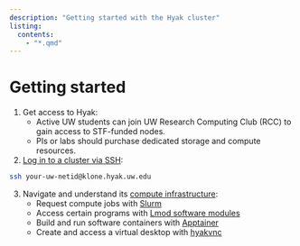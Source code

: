 ```yaml
---
description: "Getting started with the Hyak cluster"
listing:
  contents:
    - "*.qmd"
---
```

# Getting started

(@) Get access to Hyak:
    - Active UW students can join UW Research Computing Club (RCC) to gain access to STF-funded nodes.
    - PIs or labs should purchase dedicated storage and compute resources.
(@) [Log in to a cluster via SSH](./connect-ssh.qmd): 
  ``` bash
  ssh your-uw-netid@klone.hyak.uw.edu
  ```
(@) Navigate and understand its [compute infrastructure](../compute/index.qmd):  
    - Request compute jobs with [Slurm](../compute/slurm.qmd)
    - Access certain programs with [Lmod software modules](../compute/lmod.qmd)
    - Build and run software containers with [Apptainer](../compute/apptainer.qmd)
    - Create and access a virtual desktop with [hyakvnc](../start/hyakvnc.qmd)
